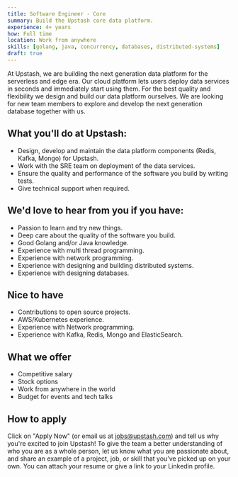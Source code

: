 ```yaml
---
title: Software Engineer - Core
summary: Build the Upstash core data platform.
experience: 4+ years
how: Full time
location: Work from anywhere
skills: [golang, java, concurrency, databases, distributed-systems]
draft: true
---
```


At Upstash, we are building the next generation data platform for the serverless
and edge era.
Our cloud platform lets users deploy data services in seconds and immediately
start using them.
For the best quality and flexibility we design and build our data platform
ourselves.
We are looking for new team members to explore and develop the next generation
database together with us.

## What you'll do at Upstash:

- Design, develop and maintain the data platform components (Redis, Kafka,
  Mongo) for Upstash.
- Work with the SRE team on deployment of the data services.
- Ensure the quality and performance of the software you build by writing tests.
- Give technical support when required.

## We'd love to hear from you if you have:

- Passion to learn and try new things.
- Deep care about the quality of the software you build.
- Good Golang and/or Java knowledge.
- Experience with multi thread programming.
- Experience with network programming.
- Experience with designing and building distributed systems.
- Experience with designing databases.

## Nice to have

- Contributions to open source projects.
- AWS/Kubernetes experience.
- Experience with Network programming.
- Experience with Kafka, Redis, Mongo and ElasticSearch.

## What we offer

- Competitive salary
- Stock options
- Work from anywhere in the world
- Budget for events and tech talks

## How to apply

Click on "Apply Now" (or email us at jobs@upstash.com) and tell us why you're
excited to join Upstash! To give the team a better understanding of who you are
as a whole person, let us know what you are passionate about, and share an
example of a project, job, or skill that you’ve picked up on your own. You can
attach your resume or give a link to your Linkedin profile.
